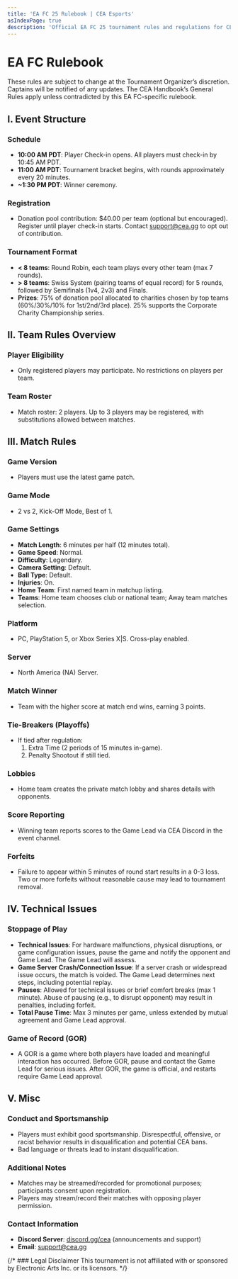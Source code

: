 ```yaml
---
title: 'EA FC 25 Rulebook | CEA Esports'
asIndexPage: true
description: 'Official EA FC 25 tournament rules and regulations for CEA Esports competitions - covering match formats, player conduct, technical requirements, and competition guidelines.'
---
```




# EA FC Rulebook

These rules are subject to change at the Tournament Organizer’s discretion. Captains will be notified of any updates. The CEA Handbook’s General Rules apply unless contradicted by this EA FC-specific rulebook.

## I. Event Structure

### Schedule
- **10:00 AM PDT**: Player Check-in opens. All players must check-in by 10:45 AM PDT.
- **11:00 AM PDT**: Tournament bracket begins, with rounds approximately every 20 minutes.
- **~1:30 PM PDT**: Winner ceremony.

### Registration
- Donation pool contribution: $40.00 per team (optional but encouraged). Register until player check-in starts. Contact [support@cea.gg](mailto:support@cea.gg) to opt out of contribution.

### Tournament Format
- **< 8 teams**: Round Robin, each team plays every other team (max 7 rounds).
- **> 8 teams**: Swiss System (pairing teams of equal record) for 5 rounds, followed by Semifinals (1v4, 2v3) and Finals.
- **Prizes**: 75% of donation pool allocated to charities chosen by top teams (60%/30%/10% for 1st/2nd/3rd place). 25% supports the Corporate Charity Championship series.

## II. Team Rules Overview

### Player Eligibility
- Only registered players may participate. No restrictions on players per team.

### Team Roster
- Match roster: 2 players. Up to 3 players may be registered, with substitutions allowed between matches.

## III. Match Rules

### Game Version
- Players must use the latest game patch.

### Game Mode
- 2 vs 2, Kick-Off Mode, Best of 1.

### Game Settings
- **Match Length**: 6 minutes per half (12 minutes total).
- **Game Speed**: Normal.
- **Difficulty**: Legendary.
- **Camera Setting**: Default.
- **Ball Type**: Default.
- **Injuries**: On.
- **Home Team**: First named team in matchup listing.
- **Teams**: Home team chooses club or national team; Away team matches selection.

### Platform
- PC, PlayStation 5, or Xbox Series X|S. Cross-play enabled.

### Server
- North America (NA) Server.

### Match Winner
- Team with the higher score at match end wins, earning 3 points.

### Tie-Breakers (Playoffs)
- If tied after regulation:
  1. Extra Time (2 periods of 15 minutes in-game).
  2. Penalty Shootout if still tied.

### Lobbies
- Home team creates the private match lobby and shares details with opponents.

### Score Reporting
- Winning team reports scores to the Game Lead via CEA Discord in the event channel.

### Forfeits
- Failure to appear within 5 minutes of round start results in a 0-3 loss. Two or more forfeits without reasonable cause may lead to tournament removal.

## IV. Technical Issues

### Stoppage of Play
- **Technical Issues**: For hardware malfunctions, physical disruptions, or game configuration issues, pause the game and notify the opponent and Game Lead. The Game Lead will assess.
- **Game Server Crash/Connection Issue**: If a server crash or widespread issue occurs, the match is voided. The Game Lead determines next steps, including potential replay.
- **Pauses**: Allowed for technical issues or brief comfort breaks (max 1 minute). Abuse of pausing (e.g., to disrupt opponent) may result in penalties, including forfeit.
- **Total Pause Time**: Max 3 minutes per game, unless extended by mutual agreement and Game Lead approval.

### Game of Record (GOR)
- A GOR is a game where both players have loaded and meaningful interaction has occurred. Before GOR, pause and contact the Game Lead for serious issues. After GOR, the game is official, and restarts require Game Lead approval.

## V. Misc

### Conduct and Sportsmanship
- Players must exhibit good sportsmanship. Disrespectful, offensive, or racist behavior results in disqualification and potential CEA bans.
- Bad language or threats lead to instant disqualification.

### Additional Notes
- Matches may be streamed/recorded for promotional purposes; participants consent upon registration.
- Players may stream/record their matches with opposing player permission.

### Contact Information
- **Discord Server**: [discord.gg/cea](https://discord.gg/cea) (announcements and support)
- **Email**: [support@cea.gg](mailto:support@cea.gg)

{/* ### Legal Disclaimer
This tournament is not affiliated with or sponsored by Electronic Arts Inc. or its licensors. */}

<Disclaimer game="ea-fc" className="mt-4" />
